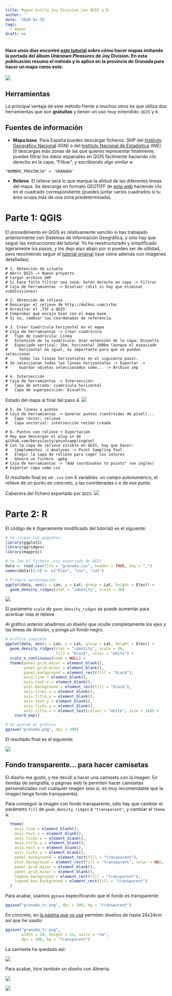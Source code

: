 ---
title: Mapas estilo Joy Division con QGIS y R
author: ''
date: '2020-01-25'
tags:
  - mapas
draft: no
---

#### Hace unos días encontré [este tutorial](https://cartographicperspectives.org/index.php/journal/article/view/1536/1726) sobre cómo hacer mapas imitando la portada del álbum *Unknown Pleasures* de **Joy Division**. En esta publicación resumo el método y lo aplico en la provincia de Granada para hacer un mapa como este:

![](/posts/images/2020/20200125_joy_division/granada.jpg)

## Herramientas

La principal ventaja de este método frente a muchos otros es que utiliza dos herramientas que son **gratuitas** y tienen un uso muy extendido: `QGIS` y  `R`.

## Fuentes de información

- **Mapa base**. Para España puedes descargar ficheros .SHP del [Instituto Geográfico Nacional](https://www.ign.es/web/ign/portal) (IGN) o del [Instituto Nacional de Estadística](https://ine.es/) (INE). Si descargas más zonas de las que quieres representar finalmente, puedes filtrar los datos espaciales en QGIS fácilmente haciendo clic derecho en la capa, "Filtrar", y escribiendo algo similar a:

```{}
"NOMBRE_PROVINCIA" = 'GRANADA'
```

- **Relieve**. El relieve será lo que marque la altitud de las diferentes líneas del mapa. Se descarga en formato GEOTIFF de [esta web](http://dwtkns.com/srtm/) haciendo clic en el cuadrado correspondiente (puedes juntar varios cuadrados si tu área ocupa más de una zona predeterminada).

# Parte 1: QGIS

El procedimiento en QGIS es relativamente sencillo si has trabajado anteriormente con Sistemas de Información Geográfica, y sólo hay que seguir las instrucciones del tutorial. Yo he reestructurado y simplificado ligeramente los pasos, y los dejo aquí abajo por si pueden ser de utilidad, pero recomiendo seguir el [tutorial original](https://cartographicperspectives.org/index.php/journal/article/view/1536/1726) (que viene además con imágenes detalladas).

```{}
# 1. Obtención de silueta
# Abrir QGIS -> Nuevo proyecto
# Cargar archivo SHP
# Si hace falta filtrar una zona: botón derecho en capa -> Filtrar
# Caja de herramientas -> Disolver (útil si hay que eliminar subdivisiones)

# 2. Obtención de relieve
# Descargar el relieve de http://dwtkns.com/srtm/
# Arrastrar el .TIF a QGIS
# Comprobar que encaja bien con el mapa base.
# Si no, cambiar las coordenadas de referencia.

# 3. Crear Cuadrícula horizontal en el mapa
# Caja de herramientas -> Crear cuadrícula
#   Tipo de cuadrícula: Línea
#   Extensión de la cuadrícula: Usar extensión de la capa: Disuelto
#   Espaciado vertical: 2km, horizontal 100km (aunque el espaciado
#     horizontal da igual, es importante para que se puedan seleccionar
#     todas las lineas horizontales en el siguiente paso).
# Se seleccionan todas las líneas horizontales -> Exportar ->
#     Guardar objetos seleccionados como... -> Archivo shp

# 4. Intersección
# Caja de herramientas -> Intersección:
#   Capa de entrada: cuadrícula horizontal
#   Capa de superposición: Disuelto
```

Estado del mapa al final del paso 4.
![](/posts/images/2020/20200125_joy_division/granada_qgis.png)

```{}
# 5. De líneas a puntos
# Caja de herramientas -> Generar puntos (centroides de píxel)...
#   Capa ráster: relieve
#   Capa vectorial: intersección recién creada

# 6. Puntos con relieve + Exportación
# Hay que descargar el plug-in de github.com/borysiasty/pointsamplingtool
# Con la capa de relieve visible en QGIS, hay que hacer:
#   Complementos -> Analyses -> Point Sampling Tool 
#   Elegir la capa de relieve para coger los valores
#   Genera un fichero .gpkg
# Caja de herramientas -> "Add coordinates to points" (en inglés)
# Exportar capa como csv
```

El resultado final es un `.csv` con 4 variables: un campo autonumérico, el relieve de un punto en concreto, y las coordenadas x e de ese punto.

Cabecera del fichero exportado por `QGIS`:
![](/posts/images/2020/20200125_joy_division/granada_csv2.png)

# Parte 2: R

El código de `R` (ligeramente modificado del tutorial) es el siguiente:

```{r, eval = FALSE}
# Se cargan los paquetes
library(ggplot2)
library(ggridges)
library(mapproj)

# Se lee el fichero .csv exportado de QGIS
data <- read.csv(file = "granada.csv", header = TRUE, sep = ",")
names(data)[2:4] <- c("Elev", "Lon", "Lat")

# Primera aproximación
ggplot(data, aes(x = Lon, y = Lat, group = Lat, height = Elev)) +
  geom_density_ridges(stat = "identity", scale = 30)
```

![](/posts/images/2020/20200125_joy_division/granada_previo.png)

El parámetro `scale` de `geom_density_ridges` se puede aumentar para acentuar más el relieve.

Al gráfico anterior añadimos un diseño que oculte completamente los ejes y las líneas de división, y ponga un fondo negro.

```{r eval = FALSE}
# Gráfico completo
ggplot(data, aes(x = Lon, y = Lat, group = Lat, height = Elev)) +
  geom_density_ridges(stat = "identity", scale = 30,
                      fill = "black", color = "white") +
  scale_x_continuous(name = NULL) +
  theme(panel.grid.major = element_blank(),
        panel.grid.minor = element_blank(),
        panel.background = element_rect(fill = "black"),
        axis.line = element_blank(),
        axis.text.x = element_blank(),
        plot.background = element_rect(fill = "black"),
        axis.ticks.x = element_blank(),
        axis.title.y = element_blank(),
        axis.text.y = element_blank(),
        axis.ticks.y = element_blank(),
        axis.title.x = element_text(colour = "white", size = 18)) +
    coord_map()

# Se guarda el gráfico
ggsave("granada.png", dpi = 300)
```

El resultado final es el siguiente:

![](/posts/images/2020/20200125_joy_division/granada.jpg)

## Fondo transparente... para hacer camisetas

El diseño me gustó, y me decidí a hacer una camiseta con la imagen. En tiendas de serigrafía, o páginas web te permiten hacer camisetas personalizadas con cualquier imagen (eso sí, es muy recomendable que la imagen tenga fondo transparente).

Para conseguir la imagen con fondo transparente, sólo hay que cambiar el parámetro `fill` de `geom_density_ridges` a `"transparent"`, y cambiar el `theme` a:

```{r eval = FALSE}
  theme(
    axis.line = element_blank(),
    axis.text.x = element_blank(),
    axis.ticks.x = element_blank(),
    axis.title.y = element_blank(),
    axis.text.y = element_blank(),
    axis.ticks.y = element_blank(),
    panel.background = element_rect(fill = "transparent"), 
    plot.background = element_rect(fill = "transparent", color = NA), 
    panel.grid.major = element_blank(), 
    panel.grid.minor = element_blank(), 
    legend.background = element_rect(fill = "transparent"), 
    legend.box.background = element_rect(fill = "transparent")
  )
```

Para acabar, usamos `ggsave` especificando que el fondo es transparente:

```{r eval = FALSE}
ggsave("granada_tr.png", dpi = 300, bg = "transparent")
```

En concreto, en [la página que yo usé](https://www.latostadora.com/) permiten diseños de hasta 24x24cm así que he usado:

```{r eval = FALSE}
ggsave("granada_tr.png",
       width = 24, height = 24, units = "cm",
       dpi = 300, bg = "transparent")
```

La camiseta ha quedado así:

![](/posts/images/2020/20200125_joy_division/granada_camiseta.jpg)

Para acabar, hice también un diseño con Almería:

![](/posts/images/2020/20200125_joy_division/almeria.jpg)

![](/posts/images/2020/20200125_joy_division/granada_almeria_camiseta.jpg)

